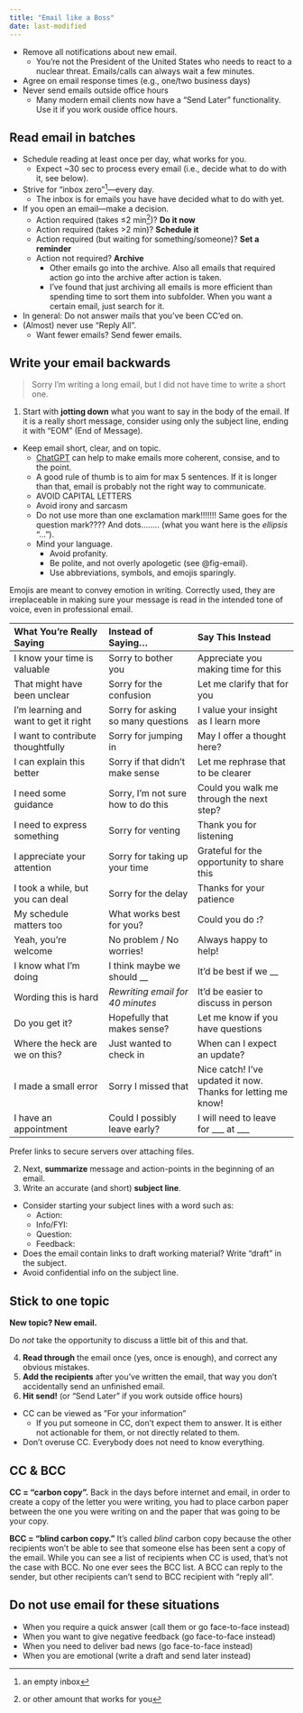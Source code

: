 ```yaml
---
title: "Email like a Boss"
date: last-modified
---
```


* Remove all notifications about new email.
  * You're not the President of the United States who needs to react to a nuclear threat.
  Emails/calls can always wait a few minutes.
* Agree on email response times (e.g., one/two business days)
* Never send emails outside office hours
  * Many modern email clients now have a "Send Later" functionality.
  Use it if you work ouside office hours.

## Read email in batches

* Schedule reading at least once per day, what works for you.
  * Expect ~30 sec to process every email (i.e., decide what to do with it, see below).
* Strive for "inbox zero"^[an empty inbox]---every day.
  * The inbox is for emails you have have decided what to do with yet.
* If you open an email---make a decision.
  * Action required (takes ≤2 min^[or other amount that works for you])? **Do it now**
  * Action required (takes >2 min)? **Schedule it**
  * Action required (but waiting for something/someone)? **Set a reminder**
  * Action not required? **Archive**
    * Other emails go into the archive.
    Also all emails that required action go into the archive after action is taken.
    * I've found that just archiving all emails is more efficient than spending time to sort them into subfolder.
    When you want a certain email, just search for it.
* In general: Do not answer mails that you've been CC'ed on.
* (Almost) never use "Reply All".
  * Want fewer emails? Send fewer emails.

## Write your email backwards

> Sorry I'm writing a long email, but I did not have time to write a short one.

1. Start with **jotting down** what you want to say in the body of the email.
If it is a really short message, consider using only the subject line, ending it with "EOM" (End of Message).
* Keep email short, clear, and on topic.
  * [ChatGPT](chat.openai.com) can help to make emails more coherent, consise, and to the point.
  * A good rule of thumb is to aim for max 5 sentences.
  If it is longer than that, email is probably not the right way to communicate.
  * AVOID CAPITAL LETTERS
  * Avoid irony and sarcasm
  * Do not use more than one exclamation mark!!!!!!!
  Same goes for the question mark????
  And dots........ (what you want here is the *ellipsis* "...").
  * Mind your language.
    * Avoid profanity.
    * Be polite, and not overly apologetic (see @fig-email).
    * Use abbreviations, symbols, and emojis sparingly.

:::{.callout-note title="Note on emojis"}
Emojis are meant to convey emotion in writing.
Correctly used, they are irreplaceable in making sure your message is read in the intended tone of voice, even in professional email.
:::

| What You're Really Saying              | Instead of Saying...                  | Say This Instead                              |
| :--------------------------------------- | :------------------------------------- | :----------------------------------------- |
| I know your time is valuable             | Sorry to bother you                    | Appreciate you making time for this        |
| That might have been unclear             | Sorry for the confusion                | Let me clarify that for you                |
| I'm learning and want to get it right    | Sorry for asking so many questions     | I value your insight as I learn more       |
| I want to contribute thoughtfully        | Sorry for jumping in                   | May I offer a thought here?                |
| I can explain this better                | Sorry if that didn’t make sense        | Let me rephrase that to be clearer         |
| I need some guidance                     | Sorry, I’m not sure how to do this     | Could you walk me through the next step?   |
| I need to express something              | Sorry for venting                      | Thank you for listening                    |
| I appreciate your attention              | Sorry for taking up your time          | Grateful for the opportunity to share this |
| I took a while, but you can deal     | Sorry for the delay                         | Thanks for your patience                  |
| My schedule matters too              | What works best for you?                    | Could you do __:__?                       |
| Yeah, you're welcome                 | No problem / No worries!                    | Always happy to help!                     |
| I know what I’m doing                | I think maybe we should __                  | It’d be best if we __                     |
| Wording this is hard                 | *Rewriting email for 40 minutes*            | It’d be easier to discuss in person       |
| Do you get it?                       | Hopefully that makes sense?                 | Let me know if you have questions         |
| Where the heck are we on this?       | Just wanted to check in                     | When can I expect an update?             |
| I made a small error                 | Sorry I missed that     | Nice catch! I've updated it now. Thanks for letting me know! |
| I have an appointment                | Could I possibly leave early?               | I will need to leave for ___ at ___      |

:::{.callout-note title="Note on attachments"}
Prefer links to secure servers over attaching files.
:::

2. Next, **summarize** message and action-points in the beginning of an email.
3. Write an accurate (and short) **subject line**.
* Consider starting your subject lines with a word such as:
  * Action:
  * Info/FYI:
  * Question:
  * Feedback:
* Does the email contain links to draft working material? Write "draft" in the subject.
* Avoid confidential info on the subject line.

:::{.callout-tip}
# Stick to one topic

**New topic? New email.**

Do *not* take the opportunity to discuss a little bit of this and that.
:::

4. **Read through** the email once (yes, once is enough), and correct any obvious mistakes.
5. **Add the recipients** after you've written the email, that way you don't accidentally send an unfinished email.
6. **Hit send!** (or "Send Later" if you work outside office hours)

* CC can be viewed as ”For your information”
  * If you put someone in CC, don't expect them to answer. It is either not actionable for them, or not directly related to them.
* Don't overuse CC. Everybody does not need to know everything.

:::{.callout-tip}
# CC & BCC

**CC = "carbon copy".**
Back in the days before internet and email, in order to create a copy of the letter you were writing, you had to place carbon paper between the one you were writing on and the paper that was going to be your copy.

**BCC = "blind carbon copy."**
It’s called *blind* carbon copy because the other recipients won't be able to see that someone else has been sent a copy of the email.
While you can see a list of recipients when CC is used, that's not the case with BCC.
No one ever sees the BCC list.
A BCC can reply to the sender, but other recipients can't send to BCC recipient with "reply all".
:::

## Do not use email for these situations

* When you require a quick answer (call them or go face-to-face instead)
* When you want to give negative feedback (go face-to-face instead)
* When you need to deliver bad news (go face-to-face instead)
* When you are emotional (write a draft and send later instead)
